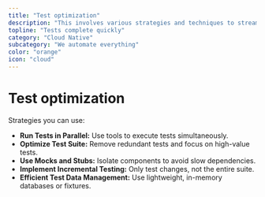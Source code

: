 ```yaml
---
title: "Test optimization"
description: "This involves various strategies and techniques to streamline the testing process, reduce execution time, and maintain high-quality software."
topline: "Tests complete quickly"
category: "Cloud Native"
subcategory: "We automate everything"
color: "orange"
icon: "cloud"
---
```



# Test optimization

Strategies you can use:

- **Run Tests in Parallel:**
  Use tools to execute tests simultaneously.
- **Optimize Test Suite:**
  Remove redundant tests and focus on high-value tests.
- **Use Mocks and Stubs:**
  Isolate components to avoid slow dependencies.
- **Implement Incremental Testing:**
  Only test changes, not the entire suite.
- **Efficient Test Data Management:**
  Use lightweight, in-memory databases or fixtures.
